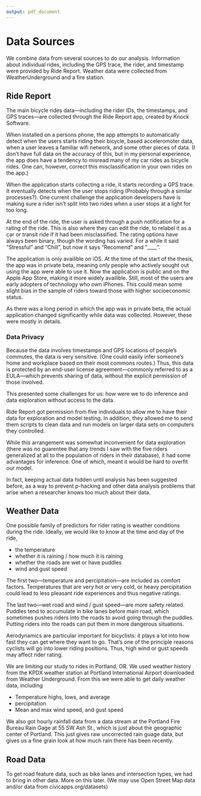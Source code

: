```yaml
---
output: pdf_document
---
```


<!--
The {#rmd-basics} text after the chapter declaration will allow us to link throughout the document back to the beginning of Chapter 1.  These labels will automatically be generated (if not specified) by changing the spaces to hyphens and capital letters to lowercase.  Look for the reference to this label at the beginning of Chapter 2.
-->

# Data Sources {#rmd-basics}

We combine data from several sources to do our analysis. Information about
individual rides, including the GPS trace, the rider, and timestamp were
provided by Ride Report. Weather data were collected from WeatherUnderground
and a fire station. 

## Ride Report

The main bicycle rides data---including the rider IDs, the timestamps, and GPS
traces---are collected through the Ride Report app, created by Knock Software.

When installed on a persons phone, the app attempts to automatically detect when
the users starts riding their bicycle, based acceleromoter data, when a user
leaves a familiar wifi network, and some other pieces of data. (I don't have 
full data on the accuracy of this, but in my personal experience, the app does
have a tendency to misread many of my car rides as bicycle rides. One can,
however, correct this misclassification in your own rides on the app.)

When the application starts collecting a ride, it starts recording a GPS trace.
It eventually detects when the user stops riding (Probably through a similar
processes?). One current challenge the application developers have is making sure
a rider isn't split into two rides when a user stops at a light for too long.

At the end of the ride, the user is asked through a push notification for a
rating of the ride. This is also where they can edit the ride, to relabel it
as a car or transit ride if it had been misclassified. The rating options have
always been binary, though the wording has varied. For a while it said "Stressful"
and "Chill", but now it says "Recomend" and "____".

The application is only availible on iOS. At the time of the start of the thesis,
the app was in private beta, meaning only people who actively sought out using
the app were able to use it. Now the application is public and on the Apple 
App Store, making it more widely availible. Still, most of the users are early
adopters of technology who own iPhones. This could mean some slight bias in the
sample of riders toward those with higher socioeconomic status.

As there was a long period in which the app was in private beta, the actual
application changed significantly while data was collected. However, these were
mostly in details.

### Data Privacy

Because the data involves timestamps and GPS locations of people's commutes, the
data is very sensitive. (One could easily infer someone's home and workplace
based on their most commons routes.) Thus, this data is protected by an end-user
license agreement---commonly referred to as a EULA---which prevents sharing of
data, without the explicit permission of those involved. 

This presented some challenges for us: how were we to do inference and data 
exploration without access to the data. 

Ride Report got permission from five individuals to allow me to have their data
for exploration and model testing. In addition, they allowed me to send them 
scripts to clean data and run models on larger data sets on computers they
controlled. 

While this arrangement was somewhat inconvenient for data exploration (there was
no guarentee that any trends I saw with the five riders generalized at all to
the population of riders in their database), it had some advantages for
inference. One of which, meant it would be hard to overfit our model.

In fact, keeping actual data hidden until analysis has been suggested before,
as a way to prevent p-hacking and other data analysis problems that arise when
a researcher knows too much about their data.

<!-- 
TO DO:
- Add map of Portland density of rides
- Add screenshots of rating a ride
- Give graph of missing data
-->


## Weather Data

One possible family of predictors for rider rating is weather conditions during
the ride. Ideally, we would like to know at the time and day of the ride,

- the temperature
- whether it is raining / how much it is raining
- whether the roads are wet or have puddles
- wind and gust speed

The first two---temperature and percipitation---are included as comfort factors.
Temperatures that are very hot or very cold, or heavy percipitation could lead
to less pleasant ride experiences and thus negative ratings.

The last two---wet road and wind / gust speed---are more safety related. Puddles
tend to accumulate in bike lanes before main road, which sometimes pushes riders
into the roads to avoid going through the puddles. Putting riders into the roads 
can put them in more dangerous situations.

Aerodynamics are particular important for bicyclists: it plays a lot into how
fast they can get where they want to go. That's one of the principle reasons
cyclists will go into lower riding positions. Thus, high wind or gust speeds
may affect rider rating.

We are limiting our study to rides in Portland, OR. We used weather history
from the KPDX weather station at Portland International Airport downloaded from
Weather Underground. From this we were able to get daily weather data, including

- Temperature highs, lows, and average
- percipitation
- Mean and max wind speed, and gust speed

We also got hourly rainfall data from a data stream at the Portland Fire Bureau
Rain Gage at 55 SW Ash St., which is just about the geographic center of
Portland. This just gives raw uncorrected rain guage data, but gives us a fine
grain look at how much rain there has been recently. 





## Road Data

To get road feature data, such as bike lanes and intersection types, we had to
bring in other data. More on this later. (We may use Open Street Map data and/or
data from civicapps.org/datasets)

